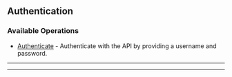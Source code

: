

## Authentication

### Available Operations

* [Authenticate](/authentication/authenticate) - Authenticate with the API by providing a username and password.

---

<Authenticate />

---

